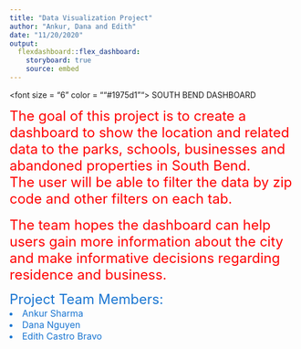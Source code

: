 ```yaml
---
title: "Data Visualization Project"
author: "Ankur, Dana and Edith"
date: "11/20/2020"
output: 
  flexdashboard::flex_dashboard:
    storyboard: true
    source: embed
---
```



<font size = "6" color = ""#1975d1""> SOUTH BEND DASHBOARD </font>

<font size="5" color="red"> The goal of this project is to  create a dashboard to show the location and related data to the parks, schools, businesses and abandoned properties in South Bend. </font> 
<br>
<font size="5" color="red"> The user will be able to filter the data by zip code and other filters on each tab. </font>  
<br>
<font size="5" color="red"> The team hopes the dashboard can help users gain more information about the city and make informative decisions regarding residence and business. </font>  

<font size="5" color="#1975d1"> Project Team Members: </font> <br>
<font size="3" color="#1975d1"><li> Ankur Sharma </li>
<li> Dana Nguyen </li>
<li> Edith Castro Bravo </li></font> <br>
